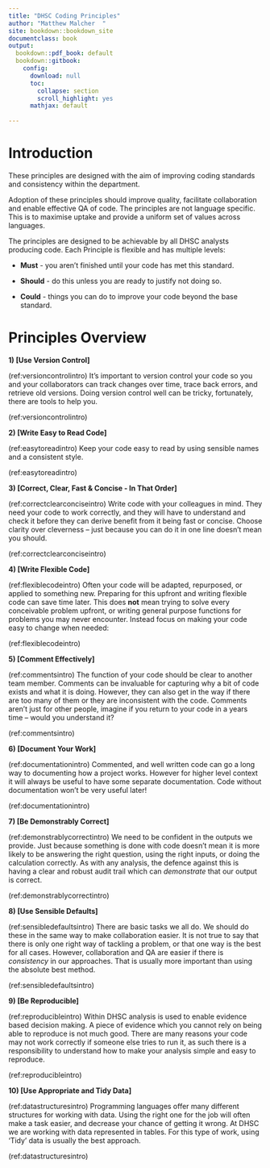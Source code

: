```yaml
---
title: "DHSC Coding Principles"
author: "Matthew Malcher  "
site: bookdown::bookdown_site
documentclass: book
output:
  bookdown::pdf_book: default
  bookdown::gitbook: 
    config:
      download: null 
      toc:
        collapse: section
        scroll_highlight: yes
      mathjax: default
    
---
```


# Introduction {-}
These principles are designed with the aim of improving coding standards and consistency within the department.


Adoption of these principles should improve quality, facilitate collaboration and enable effective QA of code. The principles are not language specific. This is to maximise uptake and provide a uniform set of values across languages.

The principles are designed to be achievable by all DHSC analysts producing code. Each Principle is flexible and has multiple levels:

* **Must** - you aren't finished until your code has met this standard.

* **Should** - do this unless you are ready to justify not doing so.

* **Could** - things you can do to improve your code beyond the base standard.

# Principles Overview {-}

**1) [Use Version Control]**

(ref:versioncontrolintro) It's important to version control your code so you and your collaborators can track changes over time, trace back errors, and retrieve old versions. Doing version control well can be tricky, fortunately, there are tools to help you.

(ref:versioncontrolintro)

**2) [Write Easy to Read Code]**

(ref:easytoreadintro) Keep your code easy to read by using sensible names and a consistent style.

(ref:easytoreadintro)

**3) [Correct, Clear, Fast & Concise - In That Order]**

(ref:correctclearconciseintro) Write code with your colleagues in mind. They need your code to work correctly, and they will have to understand and check it before they can derive benefit from it being fast or concise. Choose clarity over cleverness – just because you can do it in one line doesn’t mean you should.

(ref:correctclearconciseintro)

**4) [Write Flexible Code]**

(ref:flexiblecodeintro) Often your code will be adapted, repurposed, or applied to something new. Preparing for this upfront and writing flexible code can save time later. This does **not** mean trying to solve every conceivable problem upfront, or writing general purpose functions for problems you may never encounter. Instead focus on making your code easy to change when needed:

(ref:flexiblecodeintro)

**5) [Comment Effectively]**

(ref:commentsintro) The function of your code should be clear to another team member.
Comments can be invaluable for capturing why a bit of code exists and what it is doing.
However, they can also get in the way if there are too many of them or they are inconsistent with the code.
Comments aren't just for other people, imagine if you return to your code in a years time – would you understand it?

(ref:commentsintro)


**6) [Document Your Work]**

(ref:documentationintro) Commented, and well written code can go a long way to documenting how a project works. However for higher level context it will always be useful to have some separate documentation.
Code without documentation won't be very useful later!

(ref:documentationintro)

**7) [Be Demonstrably Correct]**

(ref:demonstrablycorrectintro) We need to be confident in the outputs we provide.
Just because something is done with code doesn't mean it is more likely to be answering the right question, using the right inputs, or doing the calculation correctly.
As with any analysis, the defence against this is having a clear and robust audit trail which can _demonstrate_ that our output is correct.

(ref:demonstrablycorrectintro)

**8) [Use Sensible Defaults]**

(ref:sensibledefaultsintro) There are basic tasks we all do. We should do these in the same way to make collaboration easier.
It is not true to say that there is only one right way of tackling a problem, or that one way is the best for all cases. However, collaboration and QA are easier if there is *consistency* in our approaches. That is usually more important than using the absolute best method.

(ref:sensibledefaultsintro)

**9) [Be Reproducible]**

(ref:reproducibleintro) Within DHSC analysis is used to enable evidence based decision making.
A piece of evidence which you cannot rely on being able to reproduce is not much good.
There are many reasons your code may not work correctly if someone else tries to run it, as such there is a responsibility to understand how to make your analysis simple and easy to reproduce.

(ref:reproducibleintro)

**10) [Use Appropriate and Tidy Data]**

(ref:datastructuresintro) Programming languages offer many different structures for working with data. Using the right one for the job will often make a task easier, and decrease your chance of getting it wrong.
At DHSC we are working with data represented in tables. For this type of work, using 'Tidy' data is usually the best approach.

(ref:datastructuresintro)
